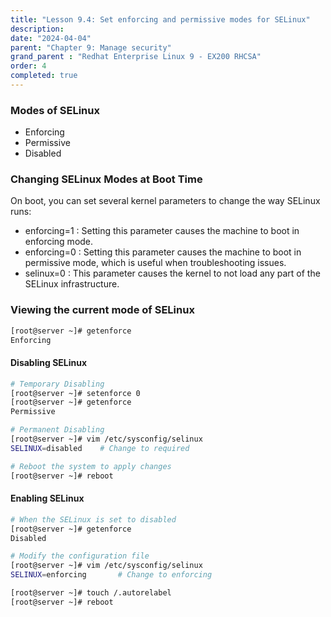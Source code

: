 ```yaml
---
title: "Lesson 9.4: Set enforcing and permissive modes for SELinux"
description:
date: "2024-04-04"
parent: "Chapter 9: Manage security"
grand_parent : "Redhat Enterprise Linux 9 - EX200 RHCSA"
order: 4
completed: true
---
```

### Modes of SELinux
- Enforcing 
- Permissive
- Disabled

### Changing SELinux Modes at Boot Time
On boot, you can set several kernel parameters to change the way SELinux runs:

- enforcing=1 : Setting this parameter causes the machine to boot in enforcing mode.
- enforcing=0 : Setting this parameter causes the machine to boot in permissive mode, which is useful when troubleshooting issues.
- selinux=0 : This parameter causes the kernel to not load any part of the SELinux infrastructure.

### Viewing the current mode of SELinux 
```bash
[root@server ~]# getenforce 
Enforcing
```

#### Disabling SELinux 
```bash
# Temporary Disabling
[root@server ~]# setenforce 0
[root@server ~]# getenforce 
Permissive

# Permanent Disabling
[root@server ~]# vim /etc/sysconfig/selinux 
SELINUX=disabled    # Change to required

# Reboot the system to apply changes
[root@server ~]# reboot
```

#### Enabling SELinux 
```bash
# When the SELinux is set to disabled
[root@server ~]# getenforce 
Disabled

# Modify the configuration file 
[root@server ~]# vim /etc/sysconfig/selinux 
SELINUX=enforcing       # Change to enforcing 

[root@server ~]# touch /.autorelabel
[root@server ~]# reboot

```

